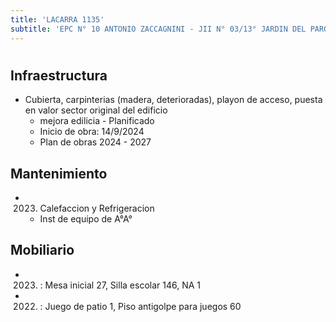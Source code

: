 ```yaml
---
title: 'LACARRA 1135'
subtitle: 'EPC N° 10 ANTONIO ZACCAGNINI - JII N° 03/13° JARDIN DEL PARQUE'
---
```


#
## Infraestructura

* Cubierta, carpinterias (madera, deterioradas), playon de acceso, puesta en valor sector original del edificio 
    + mejora edilicia - Planificado 
    + Inicio de obra: 14/9/2024 
    + Plan de obras 2024 - 2027 






## Mantenimiento

*  (2023) Calefaccion y Refrigeracion 
    + Inst de equipo de A°A°





## Mobiliario

*  (2023) : Mesa inicial 27, Silla escolar 146, NA 1 

*  (2022) : Juego de patio 1, Piso antigolpe para juegos 60 



